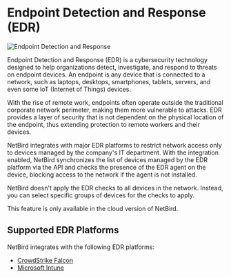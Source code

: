# Endpoint Detection and Response (EDR)

![Endpoint Detection and Response](/docs-static/img/how-to-guides/endpoint-detection-and-response/edr-integrations.png)

Endpoint Detection and Response (EDR) is a cybersecurity technology designed to help organizations detect, investigate,
and respond to threats on endpoint devices. An endpoint is any device that is connected to a network, such as laptops,
desktops, smartphones, tablets, servers, and even some IoT (Internet of Things) devices.

With the rise of remote work, endpoints often operate outside the traditional corporate network perimeter,
making them more vulnerable to attacks. EDR provides a layer of security that is not dependent on the physical location
of the endpoint, thus extending protection to remote workers and their devices.

NetBird integrates with major EDR platforms to restrict network access only to devices managed by the company's IT department.
With the integration enabled, NetBird synchronizes the list of devices managed by the EDR platform via the API and
checks the presence of the EDR agent on the device, blocking access to the network if the agent is not installed.

NetBird doesn't apply the EDR checks to all devices in the network. Instead, you can select specific groups of devices for
the checks to apply.

<Note>
     This feature is only available in the cloud version of NetBird.
</Note>

## Supported EDR Platforms

NetBird integrates with the following EDR platforms:

* [CrowdStrike Falcon](/how-to/crowdstrike-edr)
* [Microsoft Intune](/how-to/intune-edr)
